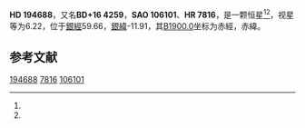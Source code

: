 {{Starbox begin
| name = HD 194688
}}
{{Starbox observe
| epoch = [[J2000.0|J2000.0]]
| constell = {{星座名待查}}<ref name=SIMBAD>{{cite web
 | url=http://simbad.u-strasbg.fr/simbad/sim-id?Ident=HR+7816
 | title=Pulsating variable Star
 | publisher=Centre de Données astronomiques de Strasbourg
 | work=SIMBAD
 | accessdate=2012-07-13
 | archive-date=2016-03-17
 | archive-url=https://web.archive.org/web/20160317233150/http://simbad.u-strasbg.fr/simbad/sim-id?Ident=HR+7816
 | dead-url=no
 }}</ref><ref name=DATA>{{cite web
 | url=http://vizier.u-strasbg.fr/viz-bin/VizieR-5?-out.add=.&-source=5050&-corr=PK=HR&-out.max=9999&HR=7816
 | title=VizieR Detailed Page
 | accessdate=2012-07-13
 | archive-date=2016-03-05
 | archive-url=https://web.archive.org/web/20160305220935/http://vizier.u-strasbg.fr/viz-bin/VizieR-5?-out.add=.&-source=5050&-corr=PK=HR&-out.max=9999&HR=7816
 | dead-url=no
 }}</ref>
| 星官 = 
| ra = {{RA|20|26|23.2}}<ref name=SIMBAD /><ref name=DATA />
| dec = {{DEC|+17|18|56}}<ref name=SIMBAD /><ref name=DATA />
| appmag_v = 6.22<ref name=SIMBAD /><ref name=DATA />
}}
{{Starbox character
| class = K0<ref name=SIMBAD /><ref name=DATA />
| b-v = 1.01<ref name=SIMBAD /><ref name=DATA />
| u-b = <ref name=SIMBAD /><ref name=DATA />
| r-i = <ref name=SIMBAD /><ref name=DATA />
| variable = 
}}
{{Starbox astrometry
| radial_v = 
| prop_mo_ra = -17
| parallax = 
| p_error = 
}}
{{Starbox catalog
| names =BD+16 4259，[[SAO星表|SAO]] 106101，[[HD星表|HD]] 194688，[[HR星表|HR]] 7816}}
{{Starbox reference |Simbad=HR+7816}}
{{Starbox end}}

'''HD 194688'''，又名'''BD+16 4259'''，'''SAO 106101'''、'''HR 7816'''，是一颗恒星<ref name=SIMBAD /><ref name=DATA />，视星等为6.22，位于[[銀道座標系|銀經]]59.66，[[銀道座標系|銀緯]]-11.91，其[[B1900.0|B1900.0]]坐标为赤經{{RA|20|21|49}}，赤緯{{DEC|+16|-11.91|18}}。

== 参考文献 ==
{{reflist}}

{{star-stub}}

[[Category:HD和HDE天體|194688]]
[[Category:HR天體|7816]]
[[Category:SAO天體|106101]]